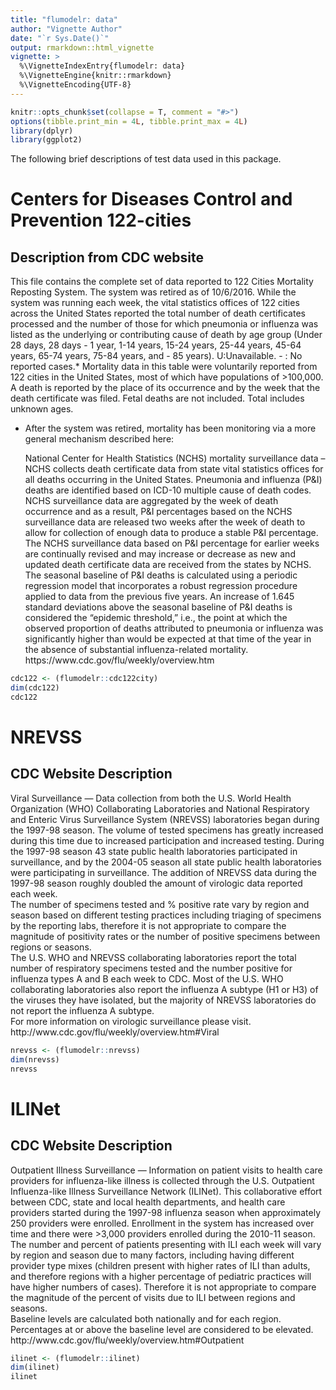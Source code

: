 ```yaml
---
title: "flumodelr: data"
author: "Vignette Author"
date: "`r Sys.Date()`"
output: rmarkdown::html_vignette
vignette: >
  %\VignetteIndexEntry{flumodelr: data}
  %\VignetteEngine{knitr::rmarkdown}
  %\VignetteEncoding{UTF-8}
---
```


```r
knitr::opts_chunk$set(collapse = T, comment = "#>")
options(tibble.print_min = 4L, tibble.print_max = 4L)
library(dplyr)
library(ggplot2)
```

The following brief descriptions of test data used in this package.  

# Centers for Diseases Control and Prevention 122-cities  
## Description from CDC website  
  This file contains the complete set of data reported to 122 Cities Mortality Reposting System. The system was retired as of 10/6/2016. While the system was running each week, the vital statistics offices of 122 cities across the United States reported the total number of death certificates processed and the number of those for which pneumonia or influenza was listed as the underlying or contributing cause of death by age group (Under 28 days, 28 days - 1 year, 1-14 years, 15-24 years, 25-44 years, 45-64 years, 65-74 years, 75-84 years, and - 85 years). U:Unavailable. - : No reported cases.* Mortality data in this table were voluntarily reported from 122 cities in the United States, most of which have populations of >100,000. A death is reported by the place of its occurrence and by the week that the death certificate was filed. Fetal deaths are not included. Total includes unknown ages.  

* After the system was retired, mortality has been monitoring via a more general mechanism described here:  

  National Center for Health Statistics (NCHS) mortality surveillance data – NCHS collects death certificate data from state vital statistics offices for all deaths occurring in the United States. Pneumonia and influenza (P&I) deaths are identified based on ICD-10 multiple cause of death codes.  NCHS surveillance data are aggregated by the week of death occurrence and as a result, P&I percentages based on the NCHS surveillance data are released two weeks after the week of death to allow for collection of enough data to produce a stable P&I percentage.  The NCHS surveillance data based on P&I percentage for earlier weeks are continually revised and may increase or decrease as new and updated death certificate data are received from the states by NCHS.  The seasonal baseline of P&I deaths is calculated using a periodic regression model that incorporates a robust regression procedure applied to data from the previous five years.  An increase of 1.645 standard deviations above the seasonal baseline of P&I deaths is considered the “epidemic threshold,” i.e., the point at which the observed proportion of deaths attributed to pneumonia or influenza was significantly higher than would be expected at that time of the year in the absence of substantial influenza-related mortality.   https://www.cdc.gov/flu/weekly/overview.htm

```r
cdc122 <- (flumodelr::cdc122city)  
dim(cdc122)
cdc122
```

# NREVSS  
## CDC Website Description  
Viral Surveillance — Data collection from both the U.S. World Health Organization (WHO) Collaborating Laboratories and National Respiratory and Enteric Virus Surveillance System (NREVSS) laboratories began during the 1997-98 season. The volume of tested specimens has greatly increased during this time due to increased participation and increased testing. During the 1997-98 season 43 state public health laboratories participated in surveillance, and by the 2004-05 season all state public health laboratories were participating in surveillance. The addition of NREVSS data during the 1997-98 season roughly doubled the amount of virologic data reported each week.  
  The number of specimens tested and % positive rate vary by region and season based on different testing practices including triaging of specimens by the reporting labs, therefore it is not appropriate to compare the magnitude of positivity rates or the number of positive specimens between regions or seasons.  
  The U.S. WHO and NREVSS collaborating laboratories report the total number of respiratory specimens tested and the number positive for influenza types A and B each week to CDC. Most of the U.S. WHO collaborating laboratories also report the influenza A subtype (H1 or H3) of the viruses they have isolated, but the majority of NREVSS laboratories do not report the influenza A subtype.  
For more information on virologic surveillance please visit.  
http://www.cdc.gov/flu/weekly/overview.htm#Viral

```r
nrevss <- (flumodelr::nrevss)  
dim(nrevss)
nrevss
```

# ILINet  
## CDC Website Description  
Outpatient Illness Surveillance — Information on patient visits to health care providers for influenza-like illness is collected through the U.S. Outpatient Influenza-like Illness Surveillance Network (ILINet). This collaborative effort between CDC, state and local health departments, and health care providers started during the 1997-98 influenza season when approximately 250 providers were enrolled. Enrollment in the system has increased over time and there were >3,000 providers enrolled during the 2010-11 season.  
  The number and percent of patients presenting with ILI each week will vary by region and season due to many factors, including having different provider type mixes (children present with higher rates of ILI than adults, and therefore regions with a higher percentage of pediatric practices will have higher numbers of cases). Therefore it is not appropriate to compare the magnitude of the percent of visits due to ILI between regions and seasons.  
  Baseline levels are calculated both nationally and for each region. Percentages at or above the baseline level are considered to be elevated.  
http://www.cdc.gov/flu/weekly/overview.htm#Outpatient  

```r
ilinet <- (flumodelr::ilinet)  
dim(ilinet)
ilinet
```